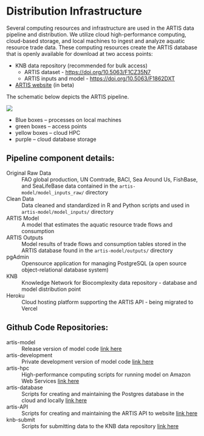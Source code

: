 # Distribution Infrastructure

Several computing resources and infrastructure are used in the ARTIS data pipeline and distribution. We utilize cloud high-performance computing, cloud-based storage, and local machines to ingest and analyze aquatic resource trade data. 
These computing resources create the ARTIS database that is openly available for download at two access points: 

- KNB data repository (recommended for bulk access)
  - ARTIS dataset - [https://doi.org/10.5063/F1CZ35N7](https://doi.org/10.5063/F1CZ35N7)
  - ARTIS inputs and model - [https://doi.org/10.5063/F1862DXT](https://doi.org/10.5063/F1862DXT)
- [ARTIS website](https://urldefense.com/v3/__https://artis-nu.vercel.app__;!!K-Hz7m0Vt54!lRgTLW5izYHJS3GR35_ziGwnBaPIkDO-THMoxuWEoCa14fznUSM1tp1JSXmKswmQowbHEcs2JIZb1qk$) (in beta) 


The schematic below depicts the ARTIS pipeline. 

![](../images/artis_lucidchart_inf.png)

- Blue boxes -- processes on local machines
- green boxes -- access points
- yellow boxes -- cloud HPC
- purple -- cloud database storage

## Pipeline component details:

Original Raw Data
: FAO global production, UN Comtrade, BACI, Sea Around Us, FishBase, and SeaLifeBase data contained in the `artis-model/model_inputs_raw/` directory

Clean Data
: Data cleaned and standardized in R and Python scripts and used in `artis-model/model_inputs/` directory

ARTIS Model
: A model that estimates the aquatic resource trade flows and consumption

ARTIS Outputs
: Model results of trade flows and consumption tables stored in the ARTIS database found in the `artis-model/outputs/` directory

pgAdmin
: Opensource application for managing PostgreSQL (a open source object-relational database system)

KNB
: Knowledge Network for Biocomplexity data repository - database and model distribution point

Heroku
: Cloud hosting platform supporting the ARTIS API - being migrated to Vercel

## Github Code Repositories:

artis-model
: Release version of model code [link here](https://github.com/Seafood-Globalization-Lab/artis-model)

artis-development
: Private development version of model code [link here](https://github.com/jagephart/ARTIS)

artis-hpc
: High-performance computing scripts for running model on Amazon Web Services [link here](https://github.com/Seafood-Globalization-Lab/artis-hpc)

artis-database
: Scripts for creating and maintaining the Postgres database in the cloud and locally [link here](https://github.com/Seafood-Globalization-Lab/artis-hpc)

artis-API
: Scripts for creating and maintaining the ARTIS API to website [link here](https://github.com/Seafood-Globalization-Lab/artis-hpc)

knb-submit
: Scripts for submitting data to the KNB data repository [link here](https://github.com/Seafood-Globalization-Lab/artis-hpc)
